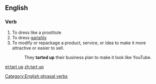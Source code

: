 ==English==
===Verb===
{{infl|en|verb|head=to [[tart]] [[up]]}}
# To dress like a prostitute
# To dress [[garishly]]
# To modify or repackage a product, service, or idea to make it more attractive or easier to sell.
#: They '''tarted up''' their business plan to make it look like YouTube.

[[Category:English phrasal verbs]]

[[et:tart up]]
[[zh:tart up]]